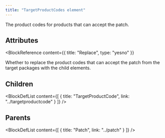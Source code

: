 ```yaml
---
title: "TargetProductCodes element"
---
```



The product codes for products that can accept the patch.


## Attributes

<BlockWrapper>

  <BlockReference
    content={{
      title: "Replace",
      type: "yesno"
    }}
  >
  Whether to replace the product codes that can accept the patch from the target packages with the child elements.
  </BlockReference>

</BlockWrapper>

## Children

<BlockDefList content={[
    {
      title: "TargetProductCode",
      link: "../targetproductcode"
    }
  ]}
/>

## Parents

<BlockDefList content={[
    {
      title: "Patch",
      link: "../patch"
    }
  ]}
/>
